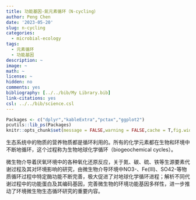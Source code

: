 ```yaml
---
title: 功能基因-氮元素循环（N-cycling）
author: Peng Chen
date: '2023-05-20'
slug: n-cycling
categories:
  - microbial-ecology
tags:
  - 元素循环
  - 功能基因
description: ~
image: ~
math: ~
license: ~
hidden: no
comments: yes
bibliography: [../../bib/My Library.bib]
link-citations: yes
csl: ../../bib/science.csl
---
```

```r
Packages <- c("dplyr","kableExtra","pctax","ggplot2")
pcutils::lib_ps(Packages)
knitr::opts_chunk$set(message = FALSE,warning = FALSE,cache = T,fig.width = 6)
```

生态系统中的物质的营养物质都是循环利用的。所有的化学元素都在生物和环境中不断地循环，这个过程称为生物地球化学循环（biogeochemical cycles）。

微生物介导着厌氧环境中的各种氧化还原反应，关于氮、碳、硫、铁等生源要素代谢过程及其对环境影响的研究，由微生物介导环境中NO3-、Fe(Ⅲ)、SO42-等物质循环过程中特定酶功能不断完善，极大促进了对地球化学循环进程；解析不同代谢过程中的功能蛋白及其编码基因，完善微生物的环境功能基因多样性，进一步推动了环境微生物生态循环研究的重要内容。

